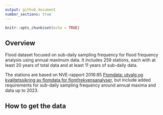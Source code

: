 ```yaml
---
output: github_document
number_sections: true
---
```


```r
knitr::opts_chunk$set(echo = TRUE)
```

## Overview

Flood dataset focused on sub-daily sampling frequency for flood frequency analysis using annual maximum data. It includes 259 stations, each with at least 20 years of total data and at least 11 years of sub-daily data.

The stations are based on NVE-rapport 2016:85 [Flomdata: utvalg og kvalitetssikring av flomdata for flomfrekvensanalyser](https://asp.bibliotekservice.no/nve/title.aspx?tkey=23147), but include added requirements for sub-daily sampling frequency around annual maxima and data up to 2023. 


## How to get the data


